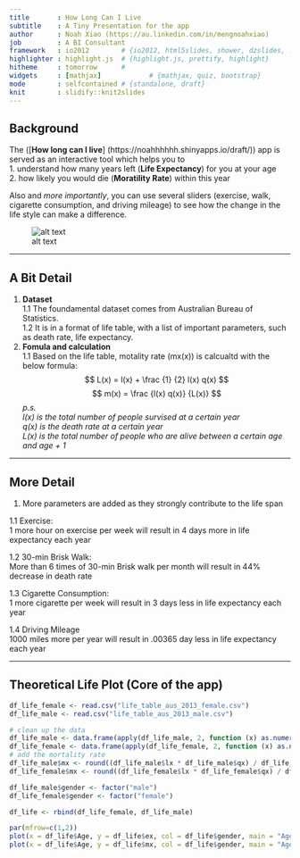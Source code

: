 ```yaml
---
title       : How Long Can I Live
subtitle    : A Tiny Presentation for the app
author      : Noah Xiao (https://au.linkedin.com/in/mengnoahxiao)
job         : A BI Consultant
framework   : io2012        # {io2012, html5slides, shower, dzslides, ...}
highlighter : highlight.js  # {highlight.js, prettify, highlight}
hitheme     : tomorrow      # 
widgets     : [mathjax]            # {mathjax, quiz, bootstrap}
mode        : selfcontained # {standalone, draft}
knit        : slidify::knit2slides
---
```


## Background

The ([**How long can I live**] (https://noahhhhhh.shinyapps.io/draft/)) app is served as an interactive tool which helps you to  
1. understand how many years left (**Life Expectancy**) for you at your age  
2. how likely you would die (**Moratility Rate**) within this year  

Also and *more importantly*, you can use several sliders (exercise, walk, cigarette consumption, and driving mileage) to see how the change in the life style can make a difference.

![alt text](assets/img/img.png)

---

## A Bit Detail

1. **Dataset**  
1.1 The foundamental dataset comes from Australian Bureau of Statistics.  
1.2 It is in a format of life table, with a list of important parameters, such as death rate, life expectancy.  
2. **Fomula and calculation**  
1.1 Based on the life table, motality rate (mx(x)) is calcualtd with the below formula:  
$$ L(x) = l(x) + \frac {1} {2} l(x) q(x) $$
$$ m(x) = \frac {l(x) q(x)} {L(x)} $$
*p.s.*  
*l(x) is the total number of people survised at a certain year*  
*q(x) is the death rate at a certain year*  
*L(x) is the total number of people who are alive between a certain age and age + 1*  

---

## More Detail
1. More parameters are added as they strongly contribute to the life span  

1.1 Exercise:  
1 more hour on exercise per week will result in 4 days more in life expectancy each year  

1.2 30-min Brisk Walk:  
More than 6 times of 30-min Brisk walk per month will result in 44% decrease in death rate  

1.3 Cigarette Consumption:  
1 more cigarette per week will result in 3 days less in life expectancy each year  

1.4 Driving Mileage  
1000 miles more per year will result in .00365 day less in life expectancy each year  

---

## Theoretical Life Plot (Core of the app)

```r
df_life_female <- read.csv("life_table_aus_2013_female.csv")
df_life_male <- read.csv("life_table_aus_2013_male.csv")

# clean up the data
df_life_male <- data.frame(apply(df_life_male, 2, function (x) as.numeric(gsub(",", "", x))))
df_life_female <- data.frame(apply(df_life_female, 2, function (x) as.numeric(gsub(",", "", x))))
# add the mortality rate
df_life_male$mx <- round((df_life_male$lx * df_life_male$qx) / df_life_male$Lx, 5)
df_life_female$mx <- round((df_life_female$lx * df_life_female$qx) / df_life_female$Lx, 5)

df_life_male$gender <- factor("male")
df_life_female$gender <- factor("female")

df_life <- rbind(df_life_female, df_life_male)

```
```r
par(mfrow=c(1,2))
plot(x = df_life$Age, y = df_life$ex, col = df_life$gender, main = "Age and Life Expectancy", xlab = "Age", ylab = "Life Expectancy")
plot(x = df_life$Age, y = df_life$mx, col = df_life$gender, main = "Age and Motality Rate", xlab = "Age", ylab = "Motality Rate")
```

